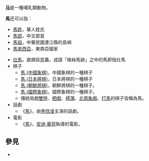 {{wiktionary|马}}
'''[[马|马]]'''是一種哺乳類動物。

'''馬'''还可以指：
*[[馬姓|馬姓]]，華人姓氏
*[[馬部|馬部]]，中文部首
*[[馬祖|馬祖]]，中華民國連江縣的島嶼
*[[馬來西亞|馬來西亞]]，東南亞國家

*[[灶馬|灶馬]]，直翅目昆蟲，成語「蛛絲馬跡」之中的馬即指灶馬
*棋子
**[[馬_(中國象棋)|馬 (中國象棋)]]，中國象棋的一種棋子
**[[桂馬|馬 (日本將棋)]]，日本將棋的一種棋子
**[[馬_(朝鮮將棋)|馬 (朝鮮將棋)]]，朝鮮將棋的一種棋子。
**[[馬_(國際象棋)|馬 (國際象棋)]]，國際象棋的一種棋子。
**傳統局戲[[雙陸|雙陸]]、[[柶戲|柶戲]]、[[樗蒲|樗蒲]]、[[北周象戲|北周象戲]]、[[打馬|打馬]]的棋子皆稱為馬。
*話劇
**《[[馬_(話劇)|馬]]》，由[[李欣凌|李欣凌]]主演的話劇。
*電影
**《[[馬_(1965年電影)|馬]]》，[[安迪·華荷|安迪·華荷]]執導的電影。

== 參見 ==
* {{Lookfrom|馬}}

{{disambig|cat=一字消歧義|Ma馬}}